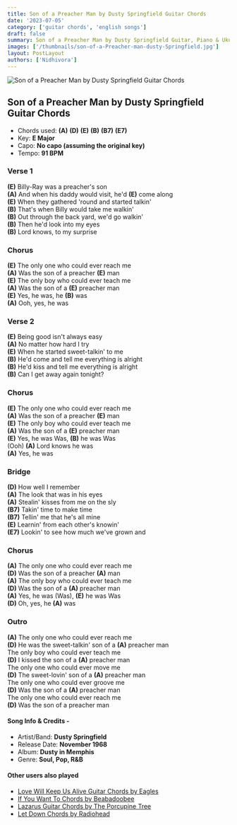 ```yaml
---
title: Son of a Preacher Man by Dusty Springfield Guitar Chords
date: '2023-07-05'
category: ['guitar chords', 'english songs']
draft: false
summary: Son of a Preacher Man by Dusty Springfield Guitar, Piano & Ukulele Chords, Chords used - (A) (D) (E) (B) (B7) (E7),  Key - E Major
images: ['/thumbnails/son-of-a-Preacher-man-dusty-Springfield.jpg']
layout: PostLayout
authors: ['Nidhivora']
---
```


![Son of a Preacher Man by Dusty Springfield Guitar Chords](/thumbnails/son-of-a-Preacher-man-dusty-Springfield.jpg)

## Son of a Preacher Man by Dusty Springfield Guitar Chords

- Chords used: **(A)** **(D)** **(E)** **(B)** **(B7)** **(E7)**
- Key: **E Major**
- Capo: **No capo (assuming the original key)**
- Tempo: **91 BPM**

### Verse 1

**(E)** Billy-Ray was a preacher's son\
**(A)** And when his daddy would visit, he'd **(E)** come along\
**(E)** When they gathered 'round and started talkin'\
**(B)** That's when Billy would take me walkin'\
**(B)** Out through the back yard, we'd go walkin'\
**(B)** Then he'd look into my eyes\
**(B)** Lord knows, to my surprise

### Chorus

**(E)** The only one who could ever reach me\
**(A)** Was the son of a preacher **(E)** man\
**(E)** The only boy who could ever teach me\
**(A)** Was the son of a **(E)** preacher man\
**(E)** Yes, he was, he **(B)** was\
**(A)** Ooh, yes, he was

### Verse 2

**(E)** Being good isn't always easy\
**(A)** No matter how hard I try\
**(E)** When he started sweet-talkin' to me\
**(B)** He'd come and tell me everything is alright\
**(B)** He'd kiss and tell me everything is alright\
**(B)** Can I get away again tonight?

### Chorus

**(E)** The only one who could ever reach me\
**(A)** Was the son of a preacher **(E)** man\
**(E)** The only boy who could ever teach me\
**(A)** Was the son of a **(E)** preacher man\
**(E)** Yes, he was Was, **(B)** he was Was\
(Ooh) **(A)** Lord knows he was\
**(A)** Yes, he was

### Bridge

**(D)** How well I remember\
**(A)** The look that was in his eyes\
**(A)** Stealin' kisses from me on the sly\
**(B7)** Takin' time to make time\
**(B7)** Tellin' me that he's all mine\
**(E)** Learnin' from each other's knowin'\
**(E7)** Lookin' to see how much we've grown and

### Chorus

**(A)** The only one who could ever reach me\
**(D)** Was the son of a preacher **(A)** man\
**(A)** The only boy who could ever teach me\
**(D)** Was the son of a **(A)** preacher man\
**(A)** Yes, he was (Was), **(E)** he was Was\
**(D)** Oh, yes, he **(A)** was

### Outro

**(A)** The only one who could ever reach me\
**(D)** He was the sweet-talkin' son of a **(A)** preacher man\
The only boy who could ever teach me\
**(D)** I kissed the son of a **(A)** preacher man\
The only one who could ever move me\
**(D)** The sweet-lovin' son of a **(A)** preacher man\
The only one who could ever groove me\
**(D)** Was the son of a **(A)** preacher man\
The only one who could ever reach me\
**(D)** Was the son of a preacher man

#### Song Info & Credits -

- Artist/Band: **Dusty Springfield**
- Release Date: **November 1968**
- Album: **Dusty in Memphis**
- Genre: **Soul, Pop, R&B**

#### Other users also played

- [Love Will Keep Us Alive Guitar Chords by Eagles](https://www.chordsco.com/chords/love-will-keep-us-alive-guitar-chords-by-eagles-chordsco)
- [If You Want To Chords by Beabadoobee](https://www.chordsco.com/chords/if-you-want-to-chords-by-beabadoobee)
- [Lazarus Guitar Chords by The Porcupine Tree](https://www.chordsco.com/chords/lazarus-guitar-chords-by-the-porcupine-tree)
- [Let Down Chords by Radiohead](https://www.chordsco.com/chords/let-down-chords-by-radiohead)

